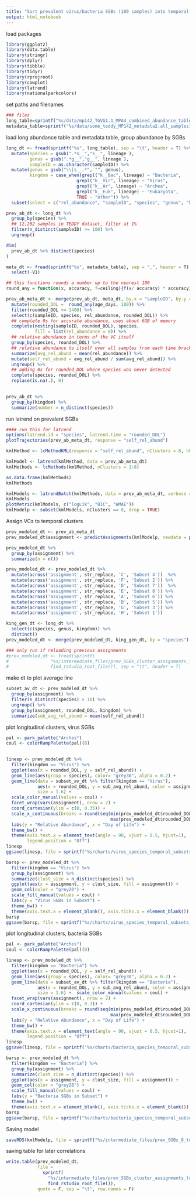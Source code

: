 ```yaml
---
title: "Sort prevalent virus/bacteria SGBs (100 samples) into temporal clusters with relative abundance"
output: html_notebook
---
```


load packages
```r
library(ggplot2)
library(data.table)
library(stringr)
library(dplyr)
library(tibble)
library(tidyr)
library(rprojroot)
library(cowplot)
library(latrend)
library(nationalparkcolors)

```

set paths and filenames
```r
### files
long_table=sprintf("%s/data/mp142_TGVG1.1_MPA4_combined_abundance_table_longform1.tsv", find_rstudio_root_file())
metadata_table=sprintf("%s/data/some_teddy_MP142_metadata2.all_samples1.delivery.csv", find_rstudio_root_file())

```

load long abundance table and metadata table, group abundance by SGBs
```r
long_dt <- fread(sprintf("%s", long_table), sep = "\t", header = T) %>%
  mutate(species = gsub(".*s__","s__", lineage ), 
         genus = gsub(".*g__","g__", lineage ),
         sampleID = as.character(sampleID)) %>%
  mutate(genus = gsub("\\|s__.*", "", genus),
         kingdom = case_when(grepl("k__Bac", lineage) ~ "Bacteria", 
                           grepl("k__Vir", lineage) ~ "Virus",
                           grepl("k__Ar", lineage) ~ "Archea",
                           grepl("k__Euk", lineage) ~ "Eukaryota",
                           TRUE ~ "other")) %>%
  subset(select = c("rel_abundance", "sampleID", "species", "genus", "kingdom"))

prev_ab_dt <- long_dt %>%
  group_by(species) %>%
  ## 12,262 samples in TEDDY dataset, filter at 1%
  filter(n_distinct(sampleID) >= 100) %>%
  ungroup()

dim(
  prev_ab_dt %>% distinct(species)
)

meta_dt <- fread(sprintf("%s", metadata_table), sep = ",", header = T) %>%
  select(-V1)

## this functions rounds a number up to the nearest 100
round_any = function(x, accuracy, f=ceiling){f(x/ accuracy) * accuracy}

prev_ab_meta_dt <- merge(prev_ab_dt, meta_dt, by.x = "sampleID", by.y = "sample") %>%
  mutate(rounded_DOL =  round_any(age_days, 100)) %>%
  filter(rounded_DOL <= 1400) %>%
  select(c(sampleID, species, rel_abundance, rounded_DOL)) %>%
  ## complete 0s for accurate abundance, uses about 6GB of memory
  complete(nesting(sampleID, rounded_DOL), species, 
           fill = list(rel_abundance = 0)) %>%
  ## relative abundance in terms of the VC itself
  group_by(species, rounded_DOL) %>%
  ## relative abundance to itself over all samples from each time bracket
  summarize(avg_rel_abund = mean(rel_abundance)) %>%
  mutate(self_rel_abund = avg_rel_abund / sum(avg_rel_abund)) %>%
  ungroup() %>%
  ## adding 0s for rounded_DOL where species was never detected
  complete(species, rounded_DOL) %>%
  replace(is.na(.), 0)
  
```




```r

prev_ab_dt %>% 
  group_by(kingdom) %>%
  summarize(number = n_distinct(species))

```



run latrend on prevalent SGBs
```r
#### run this for latrend
options(latrend.id = "species", latrend.time = "rounded_DOL")
plotTrajectories(prev_ab_meta_dt, response = "self_rel_abund")

kmlMethod <- lcMethodKML(response = "self_rel_abund", nClusters = 8, nbRedrawing = 1)

kmlModel <- latrend(kmlMethod, data = prev_ab_meta_dt)
kmlMethods <- lcMethods(kmlMethod, nClusters = 1:8)

as.data.frame(kmlMethods)
kmlMethods

kmlModels <- latrendBatch(kmlMethods, data = prev_ab_meta_dt, verbose = FALSE)
kmlModels
plotMetric(kmlModels, c("logLik", "BIC", "WMAE"))
kmlModelp <- subset(kmlModels, nClusters == 8, drop = TRUE)


```

Assign VCs to temporal clusters

```r

prev_modeled_dt <- prev_ab_meta_dt
prev_modeled_dt$assignment <- predictAssignments(kmlModelp, newdata = prev_modeled_dt)

prev_modeled_dt %>%
  group_by(assignment) %>%
  summarize(n = n())

prev_modeled_dt <- prev_modeled_dt %>% 
  mutate(across('assignment', str_replace, 'C', 'Subset 4'))  %>% 
  mutate(across('assignment', str_replace, 'F', 'Subset 2')) %>%
  mutate(across('assignment', str_replace, 'D', 'Subset 7'))  %>% 
  mutate(across('assignment', str_replace, 'E', 'Subset 8')) %>% 
  mutate(across('assignment', str_replace, 'A', 'Subset 6')) %>%
  mutate(across('assignment', str_replace, 'B', 'Subset 5')) %>%
  mutate(across('assignment', str_replace, 'G', 'Subset 3')) %>%
  mutate(across('assignment', str_replace, 'H', 'Subset 1'))

king_gen_dt <- long_dt %>% 
  select(c(species, genus, kingdom)) %>% 
  distinct()
prev_modeled_dt <- merge(prev_modeled_dt, king_gen_dt, by = "species")


```

```r
### only run if reloading previous assignments
#prev_modeled_dt <- fread(sprintf(
#                "%s/intermediate_files/prev_SGBs_cluster_assignments_long_abundance.tsv",
#                find_rstudio_root_file()), sep = "\t", header = T)
```

make dt to plot average line
```r

subset_av_dt <- prev_modeled_dt %>%
  group_by(assignment) %>%
  filter(n_distinct(species) > 10) %>%
  ungroup() %>%
  group_by(assignment, rounded_DOL, kingdom) %>%
  summarize(sub_avg_rel_abund = mean(self_rel_abund))


```

plot longitudinal clusters, virus SGBs
```r
pal <- park_palette("Arches")
coul <- colorRampPalette(pal)(8)

  
linesp <- prev_modeled_dt %>%
  filter(kingdom == "Virus") %>%
  ggplot(aes(x = rounded_DOL, y = self_rel_abund)) +
  geom_line(aes(group = species), color= "grey30", alpha = 0.2) +
  geom_line(data = subset_av_dt %>% filter(kingdom == "Virus"), 
            aes(x = rounded_DOL, y = sub_avg_rel_abund, color = assignment),
            size = 1.6) +
  scale_color_manual(values = coul) +
  facet_wrap(vars(assignment), nrow = 2) +
  coord_cartesian(ylim = c(0, 0.35)) +
  scale_x_continuous(breaks = round(seq(min(prev_modeled_dt$rounded_DOL), 
                                        max(prev_modeled_dt$rounded_DOL), by = 200),1)) +
  labs(y = "Relative Abundance", x = "Day of Life") +
  theme_bw() +
  theme(axis.text.x = element_text(angle = 90, vjust = 0.5, hjust=1),
        legend.position = "Off")
linesp
ggsave(linesp, file = sprintf("%s/charts/virus_species_temporal_subsets_lines1.pdf", find_rstudio_root_file()), width = 6, height = 4)

barsp <- prev_modeled_dt %>%
  filter(kingdom == "Virus") %>%
  group_by(assignment) %>%
  summarize(clust_size = n_distinct(species)) %>%
  ggplot(aes(x = assignment, y = clust_size, fill = assignment)) +
  geom_col(color = "grey20") +
  scale_fill_manual(values = coul) +
  labs(y = "Virus SGBs in Subset") +
  theme_bw() +
  theme(axis.text.x = element_blank(), axis.ticks.x = element_blank())
barsp
ggsave(barsp, file = sprintf("%s/charts/virus_species_temporal_subsets_size1.pdf", find_rstudio_root_file()), width = 3, height = 3)

```


plot longitudinal clusters, bacteria SGBs
```r
pal <- park_palette("Arches")
coul <- colorRampPalette(pal)(8)

linesp <- prev_modeled_dt %>%
  filter(kingdom == "Bacteria") %>%
  ggplot(aes(x = rounded_DOL, y = self_rel_abund)) +
  geom_line(aes(group = species), color= "grey30", alpha = 0.2) +
  geom_line(data = subset_av_dt %>% filter(kingdom == "Bacteria"), 
            aes(x = rounded_DOL, y = sub_avg_rel_abund, color = assignment),
            size = 1.6) +  scale_color_manual(values = coul) +
  facet_wrap(vars(assignment), nrow = 2) +
  coord_cartesian(ylim = c(0, 0.3)) +
  scale_x_continuous(breaks = round(seq(min(prev_modeled_dt$rounded_DOL), 
                                        max(prev_modeled_dt$rounded_DOL), by = 200),1)) +
  labs(y = "Relative Abundance", x = "Day of Life") +
  theme_bw() +
  theme(axis.text.x = element_text(angle = 90, vjust = 0.5, hjust=1),
        legend.position = "Off")
linesp
ggsave(linesp, file = sprintf("%s/charts/bacteria_species_temporal_subsets_lines1.pdf", find_rstudio_root_file()), width = 6, height = 4)

barsp <- prev_modeled_dt %>%
  filter(kingdom == "Bacteria") %>%
  group_by(assignment) %>%
  summarize(clust_size = n_distinct(species)) %>%
  ggplot(aes(x = assignment, y = clust_size, fill = assignment)) +
  geom_col(color = "grey20") +
  scale_fill_manual(values = coul) +
  labs(y = "Bacteria SGBs in Subset") +
  theme_bw() +
  theme(axis.text.x = element_blank(), axis.ticks.x = element_blank())
barsp
ggsave(barsp, file = sprintf("%s/charts/bacteria_species_temporal_subsets_size1.pdf", find_rstudio_root_file()), width = 3, height = 3)

```

Saving model
```r
saveRDS(kmlModelp, file = sprintf("%s/intermediate_files/prev_SGBs_8_temp_subsets_model_abundance2.rda", find_rstudio_root_file()))
```

saving table for later correlations
```r
write.table(prev_modeled_dt, 
            file = 
              sprintf(
                "%s/intermediate_files/prev_SGBs_cluster_assignments_long_abundance.tsv",
                find_rstudio_root_file()), 
            quote = F, sep = "\t", row.names = F)
```




